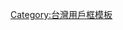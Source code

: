 {{Userbox
|border-c=#aacc00
|border-s=1
|id-c=white
|id-fc=
|id-s=
|id=[[File:Taipei 101 from afar.jpg|48px]]
|info-c=white
|info-fc=black
|info-s=9
|info=這用戶現在或曾經居於'''[[台灣]]'''。
}}
<noinclude>
[[Category:台灣用戶框模板]]</noinclude>